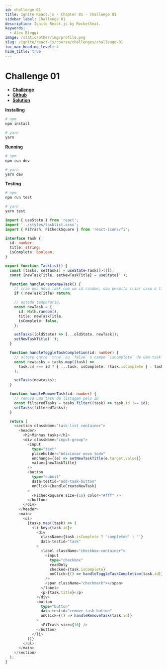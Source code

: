 ```yaml
---
id: challenge-01
title: Ignite React.js · Chapter 01 · Challenge 01
sidebar_label: Challenge 01
description: Ignite React.js by RocketSeat.
keywords:
  - Alex Bleggi
image: /static/other/img/profile.png
slug: /ignite/react-js/course/challenges/challenge-01
toc_max_heading_level: 4
hide_title: true
---
```



# Challenge 01

- **[Challenge](https://www.notion.so/Desafio-01-Conceitos-do-React-51e4099a6e2f4d4bae94f9fe75bb769d)**
- **[Github](https://github.com/rocketseat-education/ignite-template-reactjs-conceitos-do-react)**
- **[Solution](https://www.youtube.com/watch?v=qFuxsmgQs4Q&t=12s)**

**Installing**

```bash
# npm
npm install

# yarn
yarn
```

**Running**

```bash
# npm
npm run dev

# yarn
yarn dev
```

**Testing**

```bash
# npm
npm run test

# yarn
yarn test
```

```typescript {17,19-24,26,27,32-34,36,41,42} title="src\components\TaskList.tsx"
import { useState } from 'react';
import '../styles/tasklist.scss';
import { FiTrash, FiCheckSquare } from 'react-icons/fi';

interface Task {
  id: number;
  title: string;
  isComplete: boolean;
}

export function TaskList() {
  const [tasks, setTasks] = useState<Task[]>([]);
  const [newTaskTitle, setNewTaskTitle] = useState('');

  function handleCreateNewTask() {
    // crie uma nova task com um id random, não permita criar caso o título seja vazio.
    if (!newTaskTitle) return;

    // estado temporario.
    const newTask = {
      id: Math.random(),
      title: newTaskTitle,
      isComplete: false,
    };

    setTasks((oldState) => [...oldState, newTask]);
    setNewTaskTitle('');
  }

  function handleToggleTaskCompletion(id: number) {
    // altere entre `true` ou `false` o campo `isComplete` de uma task com dado ID
    const newtasks = tasks.map((task) =>
      task.id === id ? { ...task, isComplete: !task.isComplete } : task
    );

    setTasks(newtasks);
  }

  function handleRemoveTask(id: number) {
    // remova uma task da listagem pelo ID
    const filteredTasks = tasks.filter((task) => task.id !== id);
    setTasks(filteredTasks);
  }

  return (
    <section className="task-list container">
      <header>
        <h2>Minhas tasks</h2>
        <div className="input-group">
          <input
            type="text"
            placeholder="Adicionar novo todo"
            onChange={(e) => setNewTaskTitle(e.target.value)}
            value={newTaskTitle}
          />
          <button
            type="submit"
            data-testid="add-task-button"
            onClick={handleCreateNewTask}
          >
            <FiCheckSquare size={16} color="#fff" />
          </button>
        </div>
      </header>
      <main>
        <ul>
          {tasks.map((task) => (
            <li key={task.id}>
              <div
                className={task.isComplete ? 'completed' : ''}
                data-testid="task"
              >
                <label className="checkbox-container">
                  <input
                    type="checkbox"
                    readOnly
                    checked={task.isComplete}
                    onClick={() => handleToggleTaskCompletion(task.id)}
                  />
                  <span className="checkmark"></span>
                </label>
                <p>{task.title}</p>
              </div>
              <button
                type="button"
                data-testid="remove-task-button"
                onClick={() => handleRemoveTask(task.id)}
              >
                <FiTrash size={16} />
              </button>
            </li>
          ))}
        </ul>
      </main>
    </section>
  );
}
```
